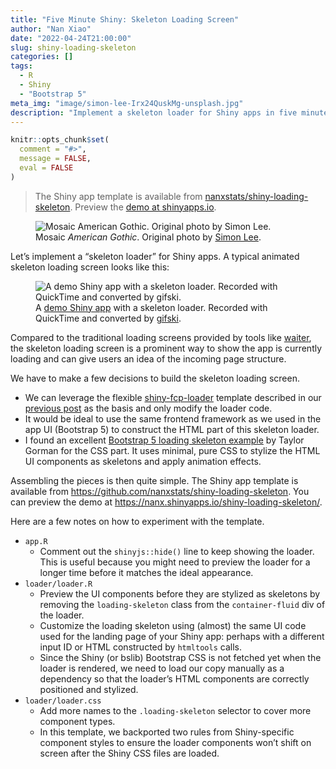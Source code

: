 ```yaml
---
title: "Five Minute Shiny: Skeleton Loading Screen"
author: "Nan Xiao"
date: "2022-04-24T21:00:00"
slug: shiny-loading-skeleton
categories: []
tags:
  - R
  - Shiny
  - "Bootstrap 5"
meta_img: "image/simon-lee-Irx24QuskMg-unsplash.jpg"
description: "Implement a skeleton loader for Shiny apps in five minutes."
---
```


```r
knitr::opts_chunk$set(
  comment = "#>",
  message = FALSE,
  eval = FALSE
)
```

> The Shiny app template is available from
> [nanxstats/shiny-loading-skeleton](https://github.com/nanxstats/shiny-loading-skeleton).
> Preview the [demo at shinyapps.io](https://nanx.shinyapps.io/shiny-loading-skeleton/).

![Mosaic _American Gothic_. Original photo by [Simon Lee](https://unsplash.com/photos/Irx24QuskMg).](/image/simon-lee-Irx24QuskMg-unsplash.jpg)

Let's implement a "skeleton loader" for Shiny apps.
A typical animated skeleton loading screen looks like this:

![A [demo Shiny app](https://nanx.shinyapps.io/shiny-loading-skeleton/) with a skeleton loader. Recorded with QuickTime and converted by [gifski](https://gif.ski/).](shiny-skeleton-loading-screen.gif)

Compared to the traditional loading screens provided by tools like
[waiter](https://github.com/JohnCoene/waiter),
the skeleton loading screen is a prominent way to show the app is currently
loading and can give users an idea of the incoming page structure.

We have to make a few decisions to build the skeleton loading screen.

- We can leverage the flexible
  [shiny-fcp-loader](https://github.com/nanxstats/shiny-fcp-loader)
  template described in our [previous post](https://nanx.me/blog/post/shiny-fcp-loader/)
  as the basis and only modify the loader code.
- It would be ideal to use the same frontend framework as we used in the app UI
  (Bootstrap 5) to construct the HTML part of this skeleton loader.
- I found an excellent
  [Bootstrap 5 loading skeleton example](https://codepen.io/taylorgorman/pen/GRojZwV)
  by Taylor Gorman for the CSS part. It uses minimal, pure CSS to stylize the
  HTML UI components as skeletons and apply animation effects.

Assembling the pieces is then quite simple.
The Shiny app template is available from
<https://github.com/nanxstats/shiny-loading-skeleton>.
You can preview the demo at <https://nanx.shinyapps.io/shiny-loading-skeleton/>.

Here are a few notes on how to experiment with the template.

- `app.R`
  - Comment out the `shinyjs::hide()` line to keep showing the loader.
    This is useful because you might need to preview the loader for
    a longer time before it matches the ideal appearance.
- `loader/loader.R`
  - Preview the UI components before they are stylized as skeletons
    by removing the `loading-skeleton` class from the `container-fluid`
    div of the loader.
  - Customize the loading skeleton using (almost) the same UI code
    used for the landing page of your Shiny app: perhaps with a different
    input ID or HTML constructed by `htmltools` calls.
  - Since the Shiny (or bslib) Bootstrap CSS is not fetched yet when the loader
    is rendered, we need to load our copy manually as a dependency
    so that the loader's HTML components are correctly positioned and stylized.
- `loader/loader.css`
  - Add more names to the `.loading-skeleton` selector to cover more
    component types.
  - In this template, we backported two rules from Shiny-specific component
    styles to ensure the loader components won't shift on screen after the
    Shiny CSS files are loaded.
